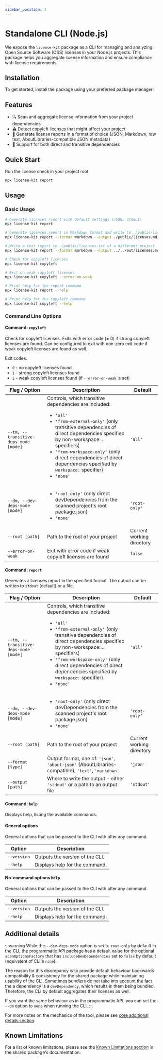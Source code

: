```yaml
---
sidebar_position: 3
---
```



# Standalone CLI (Node.js)

We expose the `license-kit` package as a CLI for managing and analyzing Open Source Software (OSS) licenses in your Node.js projects. This package helps you aggregate license information and ensure compliance with license requirements.

## Installation

To get started, install the package using your preferred package manager:

<PackageManagerTabs command="install license-kit" />

## Features

- 🔍 Scan and aggregate license information from your project dependencies
- ⚠️ Detect copyleft licenses that might affect your project
- 📝 Generate license reports in a format of choice (JSON, Markdown, raw text, AboutLibraries-compatible JSON metadata)
- 🔄 Support for both direct and transitive dependencies

## Quick Start

Run the license check in your project root:

```bash
npx license-kit report
```

## Usage

### Basic Usage

```bash
# Generate licenses report with default settings (JSON, stdout)
npx license-kit report

# Generate licenses report in Markdown format and write to ./public/licenses.md
npx license-kit report --format markdown --output ./public/licenses.md

# Write a text report to ./public/licenses.txt of a different project
npx license-kit report --format markdown --output ../../out/licenses.md --root ../../another-project

# Check for copyleft licenses
npx license-kit copyleft

# Exit on weak copyleft licenses
npx license-kit copyleft --error-on-weak

# Print help for the report command
npx license-kit report --help

# Print help for the copyleft command
npx license-kit copyleft --help
```

### Command Line Options

#### Command: `copyleft`

Check for copyleft licenses. Exits with error code (≠ 0) if strong copyleft licenses are found. Can be configured to exit with non-zero exit code if weak copyleft licenses are found as well.

Exit codes:

- `0` - no copyleft licenses found
- `1` - strong copyleft licenses found
- `2` - weak copyleft licenses found (if `--error-on-weak` is set)

| Flag / Option                         | Description                                                                                                                                                                                                                                                                                                                                              | Default                   |
| ------------------------------------- | -------------------------------------------------------------------------------------------------------------------------------------------------------------------------------------------------------------------------------------------------------------------------------------------------------------------------------------------------------- | ------------------------- |
| `--tm, --transitive-deps-mode [mode]` | Controls, which transitive dependencies are included: <ul><li>`'all'`</li> <li>`'from-external-only'` (only transitive dependencies of direct dependencies specified by non-workspace:... specifiers)</li> <li>`'from-workspace-only'` (only direct dependencies of direct dependencies specified by `workspace:` specifier)</li> <li>`'none'`</li></ul> | `'all'`                   |
| `--dm, --dev-deps-mode [mode]`        | <ul><li>`'root-only'` (only direct devDependencies from the scanned project's root package.json)</li> <li>`'none'`</li></ul>                                                                                                                                                                                                                             | `'root-only'`             |
| `--root [path]`                       | Path to the root of your project                                                                                                                                                                                                                                                                                                                         | Current working directory |
| `--error-on-weak`                     | Exit with error code if weak copyleft licenses are found                                                                                                                                                                                                                                                                                                 | `false`                   |

#### Command: `report`

Generates a licenses report in the specified format. The output can be written to `stdout` (default) or a file.

| Flag / Option                         | Description                                                                                                                                                                                                                                                                                                                                              | Default                   |
| ------------------------------------- | -------------------------------------------------------------------------------------------------------------------------------------------------------------------------------------------------------------------------------------------------------------------------------------------------------------------------------------------------------- | ------------------------- |
| `--tm, --transitive-deps-mode [mode]` | Controls, which transitive dependencies are included: <ul><li>`'all'`</li> <li>`'from-external-only'` (only transitive dependencies of direct dependencies specified by non-workspace:... specifiers)</li> <li>`'from-workspace-only'` (only direct dependencies of direct dependencies specified by `workspace:` specifier)</li> <li>`'none'`</li></ul> | `'all'`                   |
| `--dm, --dev-deps-mode [mode]`        | <ul><li>`'root-only'` (only direct devDependencies from the scanned project's root package.json)</li> <li>`'none'`</li></ul>                                                                                                                                                                                                                             | `'root-only'`             |
| `--root [path]`                       | Path to the root of your project                                                                                                                                                                                                                                                                                                                         | Current working directory |
| `--format [type]`                     | Output format, one of: `'json'`, `'about-json'` (AboutLibraries-compatible), `'text'`, `'markdown'`                                                                                                                                                                                                                                                      | `'json'`                  |
| `--output [path]`                     | Where to write the output - either `'stdout'` or a path to an output file                                                                                                                                                                                                                                                                                | `'stdout'`                |

#### Command: `help`

Displays help, listing the available commands.

#### General options

General options that can be passed to the CLI with after any command.

| Option      | Description                     |
| ----------- | ------------------------------- |
| `--version` | Outputs the version of the CLI. |
| `--help`    | Displays help for the command.  |

#### No-command options `help`

General options that can be passed to the CLI with after any command.

| Option      | Description                     |
| ----------- | ------------------------------- |
| `--version` | Outputs the version of the CLI. |
| `--help`    | Displays help for the command.  |

## Additional details

:::warning
While the `--dev-deps-mode` option is set to `root-only` by default in the CLI, the programmatic API package has a default value for the optional `scanOptionsFactory` that has `includeDevDependencies` set to `false` by default (equivalent of CLI's `none`).

The reason for this discrepancy is to provide default behaviour backwards compatibility & consistency for the shared package while maintaining usability of the CLI. Sometimes bundlers do not take into account the fact the a dependency is a `devDependency`, which results in them being bundled. Therefore, the CLI by default aggregates their licenses as well.

If you want the same behaviour as in the programmatic API, you can set the `--dm` option to `none` when running the CLI.
:::

For more notes on the mechanics of the tool, please see [core additional details section](/docs/programmatic-usage#additional-details).

## Known Limitations

For a list of known limitations, please see the [Known Limitations section](/docs/programmatic-usage#known-limitations) in the shared package's documentation.
